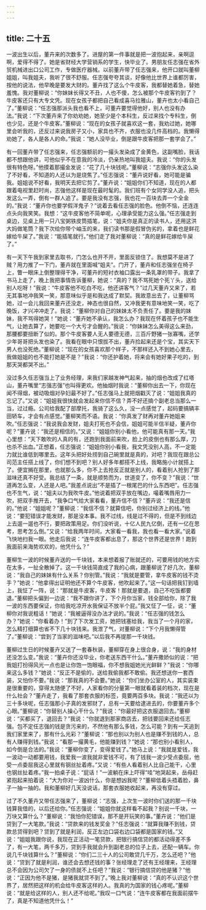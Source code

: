 ```yaml
---
---
---
```

title: 二十五
---



一波出生以后，董卉来的次数多了。进屋的第一件事就是把一波抱起来，亲啊逗啊，爱得不得了。她是省财经大学营销系的学生，快毕业了。男朋友任志强在省外贸机械进出口公司工作，专做医疗器械。以前董卉带了任志强来，他开口就叫董柳姐姐，叫我姐夫，我听了很不舒服。任志强夸夸其谈，好像他比世界上谁都厉害，按他的说法，他早晚是要发大财的。董卉找了这么个牛皮客，我都替她着急，替她羞愧。我对董柳说：“你妹妹长得又不丑，人也不傻，怎么被那个牛皮客钓到了？牛皮客还只有大专文凭。现在女孩子都把自己看成喜马拉雅山，董卉也太小看自己了。”董柳说：“任志强那派头我也看不上，可董卉要觉得他好，别人也没有办法。”我说：“下次董卉来了你劝劝她，她至少是个本科生，反过来找个专科生，倒也少见，还是个牛皮客。”董柳说：“现在的女孩子就喜欢这一套，我劝过她，她哪里会听我的，还反过来说我房子又小，家具也不齐，衣服也没几件高档的。我懒得劝她了，各人是各人的命。”我说：“她人没毕业，倒是跟牛皮客把那一套学会了。”

有一回董卉带了任志强来，任志强额前的一撮头发染成了金黄色，这副嘴脸，我话都不想跟他讲，可他似乎不在意我的冷淡，仍亲热地叫我姐夫。我说：“你的头发很有特色呀。”他摸着那撮金发说：“花了几十块钱呢。”董柳说：“志强你头发这么染了不好看，不知道的人还以为是烧焦了。”任志强说：“董卉说好看，她可能是骗我。姐姐说不好看，我明天去把它剪了。”董卉说：“姐姐你们不知道，现在的人都跟着电视里赶时尚，志强他这样是现在最时髦的。我们班有个女同学没人追，把头发这么一弄，倒有一群人追了。要是我没有志强，我也花一百块去弄一个全金的。”我说：“董卉你也要学假洋鬼子？”说着去看任志强的脸色。他倒不恼，还连连点头向我笑笑。我想：“这牛皮客他不简单呢，心理承受能力这么强。”任志强走到桌边，见桌上用一只八宝粥铁皮筒插笔，说：“姐夫你是真正的读书人，还用这洪大妈做笔筒？我下次给你带个岫玉的来，我们读书那是假冒伪劣的，拿着也是鲜花嫁给牛屎了。”我说：“能插笔就行。”他们走了我对董柳说：“真的是鲜花嫁给牛屎了。”

有一天下午我到家里去取书，门怎么也开不开，里面反锁住了。我想莫不是进了贼？用力推了一下门，董卉就在里面喊“姐夫”。门开了，董卉和任志强坐在椅子上，瞥一眼床上倒整理得干净，可董卉的短衬衣袖口露出一条乳罩的带子。我拿了书马上走了，晚上我把事情告诉董柳，她说：“真的？我不骂死她个死丫头，送给别人吃呀！”我说：“牛皮客他不吃白不吃，他还讲客气？”过几天董卉又来了，若无其事地冲我笑一笑，那意味似乎是和我达成了默契。我故意出去了，让董柳骂她，过一会儿我回来董卉还没走，神态也很自然，又冲我更有意味地笑一笑，吃了晚饭，才兴冲冲走了。我说：“董柳你对自己的妹妹太不负责任了。要是我的妹妹，我不骂得她哭！”她说：“董卉她不承认，我怎么办？我现在怀着孩子也不能生气，让她去算了，她要吃一个大亏才会醒的。”我说：“你妹妹怎么美得这么来劲，那腰都要扭断了似的。那个牛皮客要人无人要德无德，三百斤野猪一张寡嘴，还学少年哥哥把头发也染了。我看在眼中只恨拔不出，董卉捡起来还是个宝，其实天下男人也没死绝。”董柳说：“现在的女孩喜欢那个样子，不那样还入不到她心里去，我做姐姐的也不能打她是不是？”我说：“你还护着她，将来会有她好果子吃的，到那天哭都哭不出。”

没过多久任志强当上了业务经理，来我们家越发神气起来，抽的烟也改成了红塔山，董卉嘴里“志强志强”也叫得更欢。他抽烟时我说：“董柳你出去一下，你现在闻不得烟，被动吸烟对孕妇最不好了。”任志强马上就把烟戳灭了说：“姐姐我真的忘记了。”又说：“姐姐我很快就会发起来你信不信？弄不好还搞个副老总当那么一当，过过瘾。公司给我配了部摩托，我骑了这么久，没一点感觉了，起码要搞辆丰田轿车，才会有点感觉。”董柳笑而不语。我说：“你真发了财再对董卉她姐来吹。”任志强说：“我说我会发财，姐夫打死也不会信，姐姐可能半信半疑，董卉你呢？”董卉说：“我还是相信的。”又说：“姐姐你别小看他，他可能真有那一天。”我心里想：“天下敢吹的人真的有，还跑到我面前来吹，脸上的皮倒也有那么厚，刀也杀不出血。”正想着，任志强说：“姐姐你别小看我，我文凭没别人高，不一定能力就比谁低到哪里去。这年头把好处捞到自己碗里就是真的，对吧？我现在跟总公司范主任搭上线了，你们想不到吧？别人好多年都搭不上线，我略施小计就搭上了。便宜搁在那里，也就那么多，你不上去抢反正就是别人的，看着别人抢到了那滋味还真不好受。我总结了一条，就是顺势而为，世道变了，你不变？”我说：“世道再怎么变，人还是人吧。”我差点说出“不是插了一根尾巴的什么东西吧”。任志强也不生气，说：“姐夫以为我吹牛皮。”他说着把双手放在嘴边，嘬着嘴唇用力一吹，把双手推开去，“我争口气给大家看看，董卉信不信？”董卉说：“我还是信的。”他说：“姐姐呢？”董柳说：“我信不信？就算信吧，你别过经济上的线。”他说：“要犯错误才能发财，那是没本事。我不过线，线是过不得的，但是不到线边上去遛一遛也不行，要把政策用足。你们没听说，十亿人民九亿倒，还有一亿在思考，思考怎么倒。”又说：“给我两年时间，大家看一看我，我也看一看大家。”说着飞快地扫我一眼。他走后我说：“连牛皮客都出息了，那这个世界还是世界！跑到我面前来海势欢欢的，他凭什么？”

董柳生一波的时候董卉送的一千块钱，本来想着报了账就还的，可要用钱的地方实在太多，一扯全散掉了。这一千块钱简直成了我的心病，跟董柳说了好几次，董柳说：“我自己的妹妹有什么关系？你别管。”我说：“我就是要管，拿牛皮客的钱不烫手？”她说：“他拿得出证明他还不算个牛皮客，他吹起来了。”这一句话把我钉到墙上，我怔了一阵，说：“那就是牛皮客，牛皮客！那就是要退，自己不吃饭都要退。”董柳把头偏到一边说：“我不跟你讲了，下个月你当家，钱全部给你，除了我一波的东西要保证，你给我吃凉开水我保证不放半个屁。”我又怔了一怔，说：“董柳你对我说粗话！”她说：“我被逼得没办法才说的。”我说：“任志强的钱怎么办？”她说：“你看着办！”到了下次发工资，她把钱塞给我，我当了一个月的家，怎么精打细算也省不下几十块钱来。我泄了气，对董柳说：“下个月我懒得管了。”董柳说：“尝到了当家的滋味吧。”以后我不再提那一千块钱。

董柳过生日的时候董卉又送了一套春秋装，董柳穿在身上很合身，说：“我的身材还没怎么变。”我说：“董卉你还没毕业，你老送东西干什么。”董卉撒娇似的说：“把我姐打扮得风光一点也是让你饱一饱眼福，你不想我姐她光光鲜鲜？”我说：“你哪来这么多钱？”她说：“反正不是偷的，送给我偷我都不敢偷。我还想送你一套西装，又怕你不要。”我说：“那我真的不会要。”她说：“你们坐办公室的人，其实装束是很重要的，穿得太随便了不好，人家看你的分量第一眼就看着装的档次，现在是什么社会？”董卉走了，我看了那套衣服的标签，竟要两百多块。我说：“我还以为三十多块呢，任志强那小子真的发邪财了，总有一天要给逮进去的，你要董卉多个心眼。”董柳说：“你替别人操心干什么？”我说：“你最好把这衣服退回去。”董柳说：“买都买了，退回去？”我说：“你就退到那家商店去，把钱要回来还给任志强。包不定任志强的钱是贪污来的，不然他有那么多钱，怎么可能？到有一天追到我们家里来了，那有什么光彩？”董柳说：“那也别以为别人也是赚不到钱的人，总有人赚得到钱。”我说：“看那一撮黄毛，他能赚到钱？”她说：“那也别小看别人，如今倒是合法的。”我说：“董柳你变了，变得爱钱了。”她马上说：“我就是爱钱，我一波动一动都要用钱，我爱我一波我就非爱钱不可，有了钱我一波少受点委屈，他受一点委屈我这心里就有钢丝扯着疼。”又说：“有些人看着别人比自己能干，心里也钢丝扯着疼。”我一拍桌子说：“屁话！”一波躺在床上吓得“哇”地哭起来，岳母赶紧抱起来拍着说：“大为你对一波凶什么，你是想凶我呢？”董柳低着头捂着脸，鼻子一抽一抽的。我和董柳好几天没说话，那套衣服她收起来，再没有穿过。

过了不久董卉又带任志强来了，董柳说：“志强，上次生一波时你们送的那一千块钱算我借的，以后还给你。”任志强说：“姐姐你就这样看不起我？别说一千块，一万块又算什么？”董柳说：“我怕你犯错误，那不是开玩笑的事。”董卉说：“他们是贷到了一大笔款。”我说：“贷款来的钱发奖金？”任志强说：“就算我赚不到钱，贷款总贷得到吧？贷到了就是利润，反正左边口袋右边口袋都是国家的钱。”又说：“姐姐我跟你说，我现在正活动一笔贷款，把银行搞信贷的都活动得差不多了，有一大笔，两千多万，贷到手我就会升到副老总的位子上去，还配一辆车。你说几千块钱算什么？”董柳说：“你们二三十人的公司敢贷几千万，怎么还吧？”他说：“贷到了就是利润，谁还会去想还钱的事？张经理走了还有王经理来，王经理总不会因为公司欠了一身的债就不上任吧？”我说：“银行搞信贷的他是猪？”他说：“正因为他不是猪，是猪我就贷不到了。”晚上我对董柳说：“真的不认识这个世界了，居然把这样的机会给牛皮客这样的人。我真的为国家的钱心疼呢。”董柳说：“就是给这样的人，别人还不给呢。”我叹一口气说：“连牛皮客都在我面前摆牛了，真是不知道他凭什么！”